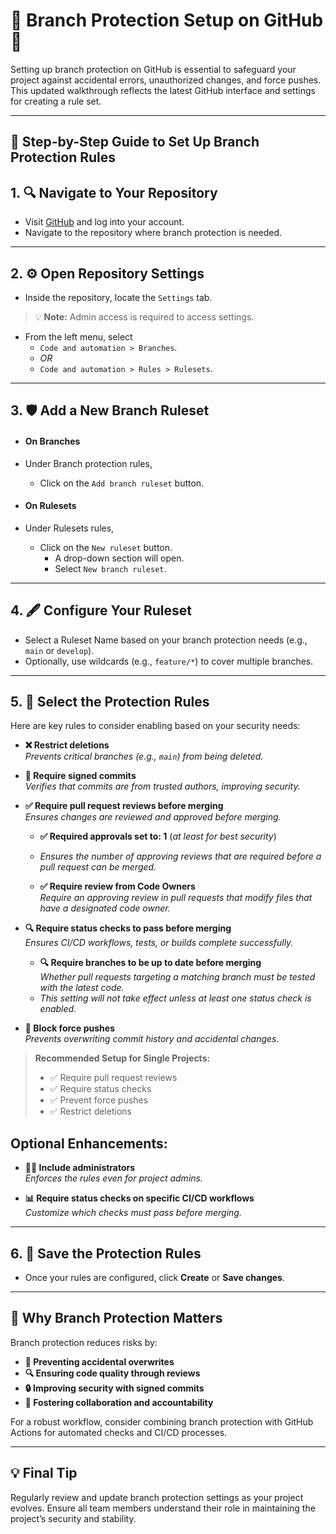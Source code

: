# 🌟 **Branch Protection Setup on GitHub** 🌟

Setting up branch protection on GitHub is essential to safeguard your project against accidental errors, unauthorized changes, and force pushes. This updated walkthrough reflects the latest GitHub interface and settings for creating a rule set.

---

## **🚀 Step-by-Step Guide to Set Up Branch Protection Rules**

## **1. 🔍 Navigate to Your Repository**

- Visit [GitHub](https://github.com/) and log into your account.
- Navigate to the repository where branch protection is needed.

---

## **2. ⚙️ Open Repository Settings**

- Inside the repository, locate the `Settings` tab.

> 💡 **Note:** Admin access is required to access settings.

- From the left menu, select
  - `Code and automation > Branches`.
  - _OR_
  - `Code and automation > Rules > Rulesets`.

---

## **3. 🛡️ Add a New Branch Ruleset**

- #### **On Branches**
- Under Branch protection rules,

  - Click on the `Add branch ruleset` button.

- #### **On Rulesets**
- Under Rulesets rules,
  - Click on the `New ruleset` button.
    - A drop-down section will open.
    - Select `New branch ruleset`.

---

## **4. 🖋️ Configure Your Ruleset**

- Select a Ruleset Name based on your branch protection needs (e.g., `main` or `develop`).
- Optionally, use wildcards (e.g., `feature/*`) to cover multiple branches.

---

## **5. 🔧 Select the Protection Rules**

Here are key rules to consider enabling based on your security needs:

- **❌ Restrict deletions**  
  _Prevents critical branches (e.g., `main`) from being deleted._

- **🔏 Require signed commits**  
  _Verifies that commits are from trusted authors, improving security._

- **✅ Require pull request reviews before merging**  
  _Ensures changes are reviewed and approved before merging._

  - **✅ Required approvals set to: 1** (_at least for best security_)
  - _Ensures the number of approving reviews that are required before a pull request can be merged._

  - **✅ Require review from Code Owners**  
    _Require an approving review in pull requests that modify files that have a designated code owner._

- **🔍 Require status checks to pass before merging**  
  _Ensures CI/CD workflows, tests, or builds complete successfully._

  - **🔍 Require branches to be up to date before merging**  
    _Whether pull requests targeting a matching branch must be tested with the latest code._
  - _This setting will not take effect unless at least one status check is enabled._

- **🚫 Block force pushes**  
  _Prevents overwriting commit history and accidental changes._

> **Recommended Setup for Single Projects:**
>
> - ✅ Require pull request reviews
> - ✅ Require status checks
> - ✅ Prevent force pushes
> - ✅ Restrict deletions

## **Optional Enhancements:**

- **👨‍💼 Include administrators**  
  _Enforces the rules even for project admins._

- **📊 Require status checks on specific CI/CD workflows**  
  _Customize which checks must pass before merging._

---

## **6. 💾 Save the Protection Rules**

- Once your rules are configured, click **Create** or **Save changes**.

---

## **🔑 Why Branch Protection Matters**

Branch protection reduces risks by:

- **🚫 Preventing accidental overwrites**
- **🔍 Ensuring code quality through reviews**
- **🔒 Improving security with signed commits**
- **🤝 Fostering collaboration and accountability**

For a robust workflow, consider combining branch protection with GitHub Actions for automated checks and CI/CD processes.

---

## **💡 Final Tip**

Regularly review and update branch protection settings as your project evolves. Ensure all team members understand their role in maintaining the project’s security and stability.
